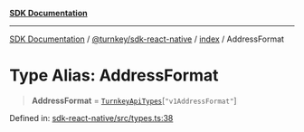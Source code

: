[**SDK Documentation**](../../../../README.mdx)

***

[SDK Documentation](../../../../packages.mdx) / [@turnkey/sdk-react-native](../../README.mdx) / [index](../README.mdx) / AddressFormat

# Type Alias: AddressFormat

> **AddressFormat** = [`TurnkeyApiTypes`](TurnkeyApiTypes.mdx)\[`"v1AddressFormat"`\]

Defined in: [sdk-react-native/src/types.ts:38](https://github.com/tkhq/sdk/blob/078f5423e923fbd1d7fd39440402d7f01d09c3d0/packages/sdk-react-native/src/types.ts#L38)
